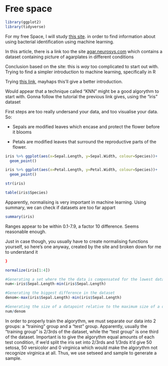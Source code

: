# Free space

```r
library(ggplot2)
library(tidyverse)

```


For my free Space, I will study [this site](https://towardsdatascience.com/recognition-and-counting-of-microorganisms-on-petri-dishes-53a499283dc8). in order to find information about using bacterial identification using machine learning. 

In this article, there is a link too the site [agar.neurosys.com](https://agar.neurosys.com/) which contains a dataset containing picture of agarplates in different conditions

Conclusion based on the site: this is _way_ too complicated to start out with. Trying to find a simpler introduction to machine learning, specifically in R

Trying [this link](https://www.datacamp.com/tutorial/machine-learning-in-r), mayhaps this'll give a better introduction.

Would appear that a technique called "KNN" might be a good algorythm to start with. Gonna follow the tutorial the previous link gives, using the "iris" dataset

First steps are too really undersand your data, and too visualise your data. So:

- Sepals are modified leaves which encase and protect the flower before it blooms

- Petals are modified leaves that surround the reproductive parts of the flower.

```r
iris %>% ggplot(aes(x=Sepal.Length, y=Sepal.Width, colour=Species))+
  geom_point()

iris %>% ggplot(aes(x=Petal.Length, y=Petal.Width, colour=Species))+
  geom_point()

str(iris)

table(iris$Species)
```

Apparently, normalising is very important in machine learning. Using summary, we can check if datasets are too far appart

```r
summary(iris)
```

Ranges appear to be within 0.1-7.9, a factor 10 difference. Seems reasonable enough.

Just in case though, you usually have to create normalising functions yourself, so here's one anyway, created by the site and broken down for me to understand it

```r
}

normalize(iris[1:4])

#Generating a set where the the data is compensated for the lowest datapoint
num<-iris$Sepal.Length-min(iris$Sepal.Length)

#Generating the biggest difference in the dataset
denom<-max(iris$Sepal.Length)-min(iris$Sepal.Length)

#Generating the size of a datapoint relative to the maximum size of a datapoint.
num/denom 
```

In order to properly train the algorythm, we must separate our data into 2 groups: a "training" group and a "test" group. Apparently, usually the "training group" is 2/3rds of the dataset, while the "test group" is one third of the dataset. Important is to give the algorythm equal amounts of each test condition, if we'd split the iris set into 2/3rds and 1/3rds it'd give 50 setosa, 50 versicolor and 0 virginica which would make the algorythm not recognize virginica at all. Thus, we use setseed and sample to generate a sample.
